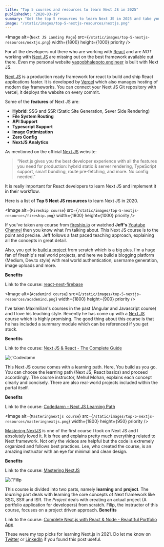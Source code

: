 ```yaml
---
title: "Top 5 courses and resources to learn Next JS in 2025"
publishedAt: "2020-03-19"
summary: "Get the top 5 resources to learn Next JS in 2025 and take your React skills to the next level"
image: "/static/images/top-5-nextjs-resources/nextjs.png"
---
```


<Image
  alt={`Next JS Landing Page`}
  src={`/static/images/top-5-nextjs-resources/nextjs.png`}
  width={1800}
  height={1000}
  priority
/>

For all the developers out there who are working with [React](https://reactjs.org) and are _NOT_ working with [Next JS](https://nextjs.org) are missing out on the best framework available out there.
Even my personal website [yaqoobhalepoto.engineer](https://yaqoobhalepoto.engineer) is built with Next JS.

[Next JS](https://nextjs.org) is a production ready framework for react to build and ship React applications faster. It is developed by [Vercel](https://vercel.com) which also manages hosting of modern day frameworks. You can connect your Next JS Git repository with vercel, it deploys the website on every commit.

Some of the **features** of Next JS are:

- **Hybrid**: SSG and SSR (Static Site Generation, Sever Side Rendering)
- **File System Routing**
- **API Support**
- **Typescript Support**
- **Image Optimization**
- **Zero Config**
- **NextJS Analytics**

As mentioned on the official [Next JS](https://nextjs.org) website:

> “Next.js gives you the best developer experience with all the features you need for production: hybrid static & server rendering, TypeScript support, smart bundling, route pre-fetching, and more. No config needed.”

It is really important for React developers to learn Next JS and implement it in their workflow.

Here is a list of **Top 5 Next JS resources** to learn Next JS in 2020.

<StepLarge number={1} title="Fireship.io - Next JS Firebase course" />

<Image
  alt={`Fireship course`}
  src={`/static/images/top-5-nextjs-resources/fireship.png`}
  width={1800}
  height={1000}
  priority
/>

If you've taken any course from [fireship.io](https://fireship.io) or watched **Jeff's** [Youtube Channel](https://www.youtube.com/channel/UCsBjURrPoezykLs9EqgamOA) then you know what I'm talking about. This Next JS course is to the point and precise. Jeff follows a fast paced teaching approach, explaining all the concepts in great detail.

Also, you get to [build a project](https://next.fireship.io) from scratch which is a big plus. I'm a huge fan of fireship's real world projects, and here we build a blogging platform (Medium, Dev.to style) with real world authentication, username generation, image uploads and more.

**Benefits**

<StepCheck title="Fast paced approach." />
<StepCheck title="Real world project." />
<StepCheck title="Complex concepts amazingly explained (SSR, SSG ISR, Routing)." />

Link to the course: [react-next-firebase](https://fireship.io/courses/react-next-firebase/)

<StepLarge
  number={2}
  title="Academind - Next JS and React The Complete Guide"
/>

<Image
  alt={`Academind course`}
  src={`/static/images/top-5-nextjs-resources/academind.png`}
  width={1800}
  height={900}
  priority
/>

I've taken Maximilian's courses in the past (Angular and Javascript course) and I love his teaching style. Recently he has come up with a [Next JS](https://www.udemy.com/course/nextjs-react-the-complete-guide/?couponCode=D_0321) course which is highly promising. The good thing about this course is that he has included a summary module which can be referenced if you get stuck.

**Benefits**

<StepCheck title="Easy to understand, No prior React experience required." />
<StepCheck title="Real world project included." />
<StepCheck title="Thorough explanation on every key concept." />

Link to the course: [Next JS & React - The Complete Guide](https://www.udemy.com/course/nextjs-react-the-complete-guide/?couponCode=D_0321)

<StepLarge number={3} title="Codedamn - Next JS Learning Path" />
<Image
  alt={`Codedamn course`}
  src={`/static/images/top-5-nextjs-resources/codedamn.png`}
  width={1800}
  height={1100}
  priority
/>

This Next JS course comes with a learning path. Here, You build as you go. You can choose the learning path (Next JS, React basics) and proceed accordingly. The course instructor, Mehul Mohan, explains each concept clearly and concisely. There are also real-world projects included within the portal itself.

**Benefits**

<StepCheck title="Absolutely Free course." />
<StepCheck title="Complex, advanced concepts explained in great detail." />
<StepCheck title="Development to deployment." />

Link to the course: [Codedamn - Next JS Learning Path](https://codedamn.com/learning-paths/nextjs-mastery)

<StepLarge number={4} title="Mastering NextJS" />

<Image
  alt={`Masteringnextjs course`}
  src={`/static/images/top-5-nextjs-resources/masteringnextjs.png`}
  width={1800}
  height={950}
  priority
/>

[Mastering NextJS](https://masteringnextjs.com) is one of the first course I took on Next JS and I absolutely loved it. It is free and explains pretty much everything related to Next framework. Not only the videos are helpful but the code is extremely organized and follows best practices. Lee, who created the course, is an amazing instructor with an eye for minimal and clean design.

**Benefits**

<StepCheck title="Absolutely Free course." />
<StepCheck title="Best practices for creating React projects" />
<StepCheck title="Minimal and clean design." />
<StepCheck title="Deployement to production." />

Link to the course: [Mastering NextJS](https://masteringnextjs.com)

<StepLarge number={5} title="Filip Jerga - Next.js React and Node" />
<Image
  alt={`Filip course`}
  src={`/static/images/top-5-nextjs-resources/filip.png`}
  width={1800}
  height={950}
  priority
/>

This course is divided into two parts, namely **learning** and **project**. The _learning_ part deals with learning the core concepts of Next framework like SSG, SSR and ISR. The _Project_ deals with creating an actual project (A portfolio application for developers) from scratch. Filip, the instructor of this course, focuses on a project driven approach.
**Benefits**

<StepCheck title="Project oriented course" />
<StepCheck title="Custom CMS for managing data" />
<StepCheck title="Integrating Next.js with Node.js" />

Link to the course: [Complete Next.js with React & Node - Beautiful Portfolio App](https://www.udemy.com/course/awesome-nextjs-with-react-and-node-amazing-portfolio-app/)

These were my top picks for learning Next.js in 2021. Do let me know on [Twitter](https://twitter.com/jackub_halepoto) or [LinkedIn](https://www.linkedin.com/in/muhammad-yaqoob-59971625b/) if you found this post useful.
